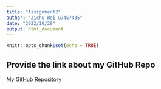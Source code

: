 ```yaml
---
title: "Assignment2"
author: "Zichu Wei u7457435"
date: "2022/10/29"
output: html_document
---
```


```r
knitr::opts_chunk$set(echo = TRUE)
```

## Provide the link about my GitHub Repo 

[My GitHub Repository](https://github.com/ZichuWei/Pickled-fish-ZW)